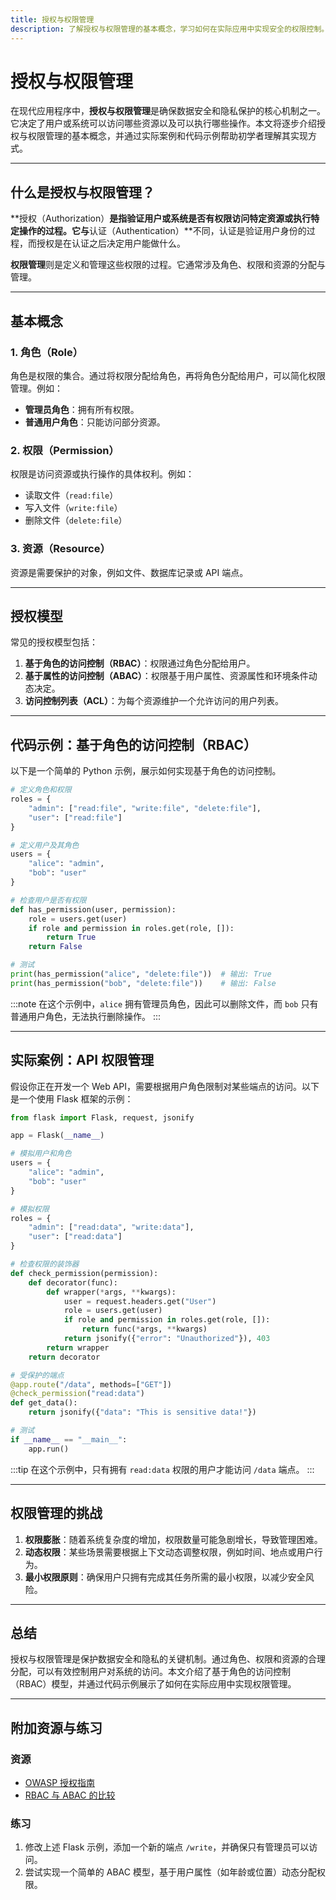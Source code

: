 ```yaml
---
title: 授权与权限管理
description: 了解授权与权限管理的基本概念，学习如何在实际应用中实现安全的权限控制。
---
```


# 授权与权限管理

在现代应用程序中，**授权与权限管理**是确保数据安全和隐私保护的核心机制之一。它决定了用户或系统可以访问哪些资源以及可以执行哪些操作。本文将逐步介绍授权与权限管理的基本概念，并通过实际案例和代码示例帮助初学者理解其实现方式。

---

## 什么是授权与权限管理？

**授权（Authorization）**是指验证用户或系统是否有权限访问特定资源或执行特定操作的过程。它与**认证（Authentication）**不同，认证是验证用户身份的过程，而授权是在认证之后决定用户能做什么。

**权限管理**则是定义和管理这些权限的过程。它通常涉及角色、权限和资源的分配与管理。

---

## 基本概念

### 1. 角色（Role）
角色是权限的集合。通过将权限分配给角色，再将角色分配给用户，可以简化权限管理。例如：
- **管理员角色**：拥有所有权限。
- **普通用户角色**：只能访问部分资源。

### 2. 权限（Permission）
权限是访问资源或执行操作的具体权利。例如：
- 读取文件（`read:file`）
- 写入文件（`write:file`）
- 删除文件（`delete:file`）

### 3. 资源（Resource）
资源是需要保护的对象，例如文件、数据库记录或 API 端点。

---

## 授权模型

常见的授权模型包括：
1. **基于角色的访问控制（RBAC）**：权限通过角色分配给用户。
2. **基于属性的访问控制（ABAC）**：权限基于用户属性、资源属性和环境条件动态决定。
3. **访问控制列表（ACL）**：为每个资源维护一个允许访问的用户列表。

---

## 代码示例：基于角色的访问控制（RBAC）

以下是一个简单的 Python 示例，展示如何实现基于角色的访问控制。

```python
# 定义角色和权限
roles = {
    "admin": ["read:file", "write:file", "delete:file"],
    "user": ["read:file"]
}

# 定义用户及其角色
users = {
    "alice": "admin",
    "bob": "user"
}

# 检查用户是否有权限
def has_permission(user, permission):
    role = users.get(user)
    if role and permission in roles.get(role, []):
        return True
    return False

# 测试
print(has_permission("alice", "delete:file"))  # 输出: True
print(has_permission("bob", "delete:file"))    # 输出: False
```

:::note
在这个示例中，`alice` 拥有管理员角色，因此可以删除文件，而 `bob` 只有普通用户角色，无法执行删除操作。
:::

---

## 实际案例：API 权限管理

假设你正在开发一个 Web API，需要根据用户角色限制对某些端点的访问。以下是一个使用 Flask 框架的示例：

```python
from flask import Flask, request, jsonify

app = Flask(__name__)

# 模拟用户和角色
users = {
    "alice": "admin",
    "bob": "user"
}

# 模拟权限
roles = {
    "admin": ["read:data", "write:data"],
    "user": ["read:data"]
}

# 检查权限的装饰器
def check_permission(permission):
    def decorator(func):
        def wrapper(*args, **kwargs):
            user = request.headers.get("User")
            role = users.get(user)
            if role and permission in roles.get(role, []):
                return func(*args, **kwargs)
            return jsonify({"error": "Unauthorized"}), 403
        return wrapper
    return decorator

# 受保护的端点
@app.route("/data", methods=["GET"])
@check_permission("read:data")
def get_data():
    return jsonify({"data": "This is sensitive data!"})

# 测试
if __name__ == "__main__":
    app.run()
```

:::tip
在这个示例中，只有拥有 `read:data` 权限的用户才能访问 `/data` 端点。
:::

---

## 权限管理的挑战

1. **权限膨胀**：随着系统复杂度的增加，权限数量可能急剧增长，导致管理困难。
2. **动态权限**：某些场景需要根据上下文动态调整权限，例如时间、地点或用户行为。
3. **最小权限原则**：确保用户只拥有完成其任务所需的最小权限，以减少安全风险。

---

## 总结

授权与权限管理是保护数据安全和隐私的关键机制。通过角色、权限和资源的合理分配，可以有效控制用户对系统的访问。本文介绍了基于角色的访问控制（RBAC）模型，并通过代码示例展示了如何在实际应用中实现权限管理。

---

## 附加资源与练习

### 资源
- [OWASP 授权指南](https://owasp.org/www-project-authorization/)
- [RBAC 与 ABAC 的比较](https://www.nginx.com/blog/role-based-access-control-rbac-vs-attribute-based-access-control-abac/)

### 练习
1. 修改上述 Flask 示例，添加一个新的端点 `/write`，并确保只有管理员可以访问。
2. 尝试实现一个简单的 ABAC 模型，基于用户属性（如年龄或位置）动态分配权限。